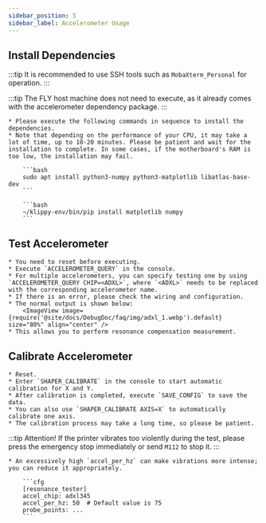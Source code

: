 ```yaml
---
sidebar_position: 5
sidebar_label: Accelerometer Usage
---
```




## Install Dependencies

:::tip
It is recommended to use SSH tools such as `MobaXterm_Personal` for operation.
:::

:::tip
The FLY host machine does not need to execute, as it already comes with the accelerometer dependency package.
:::

    * Please execute the following commands in sequence to install the dependencies.
    * Note that depending on the performance of your CPU, it may take a lot of time, up to 10-20 minutes. Please be patient and wait for the installation to complete. In some cases, if the motherboard's RAM is too low, the installation may fail.

        ```bash
        sudo apt install python3-numpy python3-matplotlib libatlas-base-dev
        ```

        ```bash
        ~/klippy-env/bin/pip install matplotlib numpy
        ```

## Test Accelerometer

    * You need to reset before executing.
    * Execute `ACCELEROMETER_QUERY` in the console.
    * For multiple accelerometers, you can specify testing one by using `ACCELEROMETER_QUERY CHIP=<ADXL>`, where `<ADXL>` needs to be replaced with the corresponding accelerometer name.
    * If there is an error, please check the wiring and configuration.
    * The normal output is shown below:
        <ImageView image={require('@site/docs/DebugDoc/faq/img/adxl_1.webp').default} size="80%" align="center" />
    * This allows you to perform resonance compensation measurement.


## Calibrate Accelerometer

    * Reset.
    * Enter `SHAPER_CALIBRATE` in the console to start automatic calibration for X and Y.
    * After calibration is completed, execute `SAVE_CONFIG` to save the data.
    * You can also use `SHAPER_CALIBRATE AXIS=X` to automatically calibrate one axis.
    * The calibration process may take a long time, so please be patient.

:::tip
Attention! If the printer vibrates too violently during the test, please press the emergency stop immediately or send `M112` to stop it.
:::

    * An excessively high `accel_per_hz` can make vibrations more intense; you can reduce it appropriately.

        ```cfg
        [resonance_tester]
        accel_chip: adxl345
        accel_per_hz: 50  # Default value is 75
        probe_points: ...
        ```